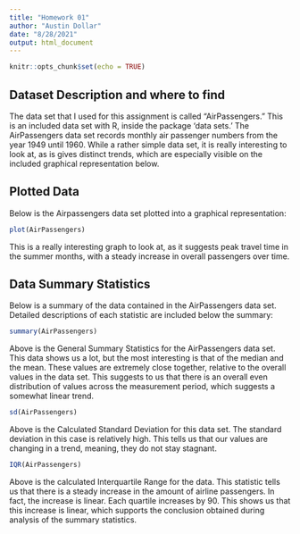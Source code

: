 ---
title: "Homework 01"
author: "Austin Dollar"
date: "8/28/2021"
output: html_document
---

```{r setup, include=FALSE}
knitr::opts_chunk$set(echo = TRUE)
```

## Dataset Description and where to find

  The data set that I used for this assignment is called "AirPassengers." This is an included data set with R, inside the package 'data sets.' The AirPassengers data set records monthly air passenger numbers from the year 1949 until 1960. While a rather simple data set, it is really interesting to look at, as is gives distinct trends, which are especially visible on the included graphical representation below. 


## Plotted Data

Below is the Airpassengers data set plotted into a graphical representation: 

```{r Plots}
plot(AirPassengers)
```

This is a really interesting graph to look at, as it suggests peak travel time in the summer months, with a steady increase in overall passengers over time. 

## Data Summary Statistics

Below is a summary of the data contained in the AirPassengers data set. Detailed descriptions of each statistic are included below the summary:

```{r Summary}
summary(AirPassengers)
```

Above is the General Summary Statistics for the AirPassengers data set. This data shows us a lot, but the most interesting is that of the median and the mean. These values are extremely close together, relative to the overall values in the data set. This suggests to us that there is an overall even distribution of values across the measurement period, which suggests a somewhat linear trend. 

```{r Std Dev}
sd(AirPassengers)
```

Above is the Calculated Standard Deviation for this data set. The standard deviation in this case is relatively high. This tells us that our values are changing in a trend, meaning, they do not stay stagnant.

```{r IQR}
IQR(AirPassengers)
```

Above is the calculated Interquartile Range for the data. This statistic tells us that there is a steady increase in the amount of airline passengers. In fact, the increase is linear. Each quartile increases by 90. This shows us that this increase is linear, which supports the conclusion obtained during analysis of the summary statistics.   







